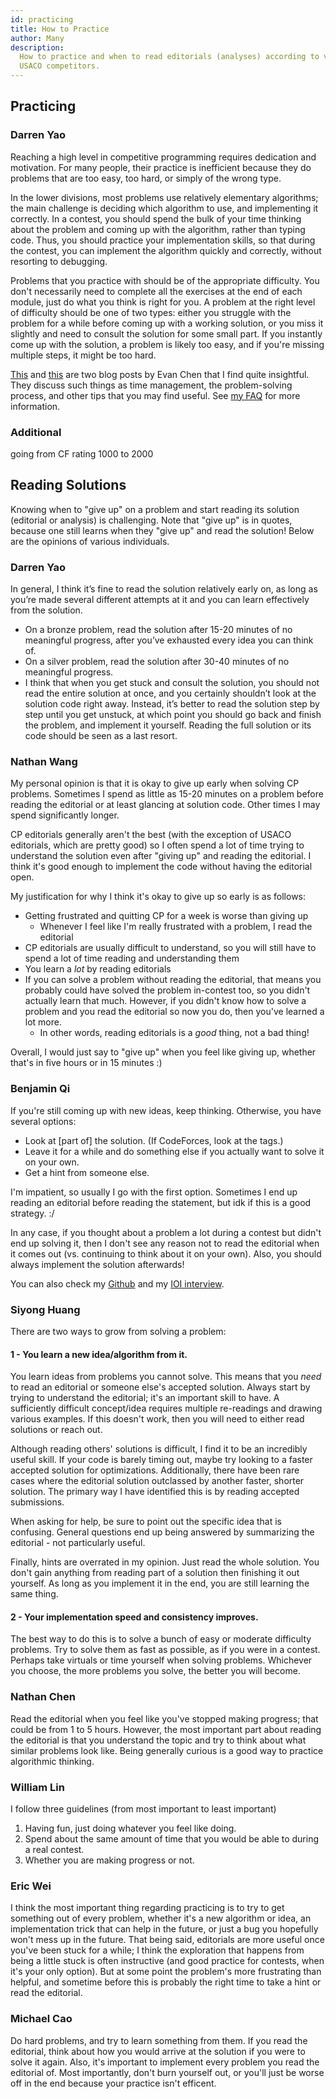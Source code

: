 ---
id: practicing
title: How to Practice
author: Many
description:
  How to practice and when to read editorials (analyses) according to various
  USACO competitors.
---

## Practicing

### Darren Yao

Reaching a high level in competitive programming requires dedication and
motivation. For many people, their practice is inefficient because they do
problems that are too easy, too hard, or simply of the wrong type.

In the lower divisions, most problems use relatively elementary algorithms; the
main challenge is deciding which algorithm to use, and implementing it
correctly. In a contest, you should spend the bulk of your time thinking about
the problem and coming up with the algorithm, rather than typing code. Thus, you
should practice your implementation skills, so that during the contest, you can
implement the algorithm quickly and correctly, without resorting to debugging.

Problems that you practice with should be of the appropriate difficulty. You
don't necessarily need to complete all the exercises at the end of each module,
just do what you think is right for you. A problem at the right level of
difficulty should be one of two types: either you struggle with the problem for
a while before coming up with a working solution, or you miss it slightly and
need to consult the solution for some small part. If you instantly come up with
the solution, a problem is likely too easy, and if you're missing multiple
steps, it might be too hard.

[This](https://web.evanchen.cc/FAQs/raqs.html) and
[this](https://usamo.wordpress.com/2019/01/31/math-contest-platitudes-v3/) are
two blog posts by Evan Chen that I find quite insightful. They discuss such
things as time management, the problem-solving process, and other tips that you
may find useful. See [my FAQ](https://darrenyao.com/usacofaq/) for more
information.

### Additional

<Resources>
	<Resource
		source="Aryansh"
		title="Preparing for Contests"
		url="https://sendtoaryansh.gitbook.io/informatics-notes/preparing-for-contests"
	/>
	<Resource source="CF" title="E869120 - A Way to Practice CP" url="53341">
		going from CF rating 1000 to 2000
	</Resource>
</Resources>

## Reading Solutions

Knowing when to "give up" on a problem and start reading its solution (editorial
or analysis) is challenging. Note that "give up" is in quotes, because one still
learns when they "give up" and read the solution! Below are the opinions of
various individuals.

### Darren Yao

In general, I think it’s fine to read the solution relatively early on, as long
as you’re made several different attempts at it and you can learn effectively
from the solution.

- On a bronze problem, read the solution after 15-20 minutes of no meaningful
  progress, after you’ve exhausted every idea you can think of.
- On a silver problem, read the solution after 30-40 minutes of no meaningful
  progress.
- I think that when you get stuck and consult the solution, you should not read
  the entire solution at once, and you certainly shouldn’t look at the solution
  code right away. Instead, it’s better to read the solution step by step until
  you get unstuck, at which point you should go back and finish the problem, and
  implement it yourself. Reading the full solution or its code should be seen as
  a last resort.

### Nathan Wang

My personal opinion is that it is okay to give up early when solving CP
problems. Sometimes I spend as little as 15-20 minutes on a problem before
reading the editorial or at least glancing at solution code. Other times I may
spend significantly longer.

CP editorials generally aren't the best (with the exception of USACO editorials,
which are pretty good) so I often spend a lot of time trying to understand the
solution even after "giving up" and reading the editorial. I think it's good
enough to implement the code without having the editorial open.

My justification for why I think it's okay to give up so early is as follows:

- Getting frustrated and quitting CP for a week is worse than giving up
  - Whenever I feel like I'm really frustrated with a problem, I read the
    editorial
- CP editorials are usually difficult to understand, so you will still have to
  spend a lot of time reading and understanding them
- You learn a _lot_ by reading editorials
- If you can solve a problem without reading the editorial, that means you
  probably could have solved the problem in-contest too, so you didn't actually
  learn that much. However, if you didn't know how to solve a problem and you
  read the editorial so now you do, then you've learned a lot more.
  - In other words, reading editorials is a _good_ thing, not a bad thing!

Overall, I would just say to "give up" when you feel like giving up, whether
that's in five hours or in 15 minutes :)

### Benjamin Qi

If you're still coming up with new ideas, keep thinking. Otherwise, you have
several options:

- Look at [part of] the solution. (If CodeForces, look at the tags.)
- Leave it for a while and do something else if you actually want to solve it on
  your own.
- Get a hint from someone else.

I'm impatient, so usually I go with the first option. Sometimes I end up reading
an editorial before reading the statement, but idk if this is a good strategy.
:/

In any case, if you thought about a problem a lot during a contest but didn't
end up solving it, then I don't see any reason not to read the editorial when it
comes out (vs. continuing to think about it on your own). Also, you should
always implement the solution afterwards!

You can also check my
[Github](https://github.com/bqi343/USACO/blob/master/Resources/Solving%20Problems.md)
and my
[IOI interview](https://ioinformatics.org/interview/interview-benjamin-qi/27?event=july-2020).

### Siyong Huang

There are two ways to grow from solving a problem:

#### 1 - You learn a new idea/algorithm from it.

You learn ideas from problems you cannot solve. This means that you _need_ to
read an editorial or someone else's accepted solution. Always start by trying to
understand the editorial; it's an important skill to have. A sufficiently
difficult concept/idea requires multiple re-readings and drawing various
examples. If this doesn't work, then you will need to either read solutions or
reach out.

Although reading others' solutions is difficult, I find it to be an incredibly
useful skill. If your code is barely timing out, maybe try looking to a faster
accepted solution for optimizations. Additionally, there have been rare cases
where the editorial solution outclassed by another faster, shorter solution. The
primary way I have identified this is by reading accepted submissions.

When asking for help, be sure to point out the specific idea that is confusing.
General questions end up being answered by summarizing the editorial - not
particularly useful.

Finally, hints are overrated in my opinion. Just read the whole solution. You
don't gain anything from reading part of a solution then finishing it out
yourself. As long as you implement it in the end, you are still learning the
same thing.

#### 2 - Your implementation speed and consistency improves.

The best way to do this is to solve a bunch of easy or moderate difficulty
problems. Try to solve them as fast as possible, as if you were in a contest.
Perhaps take virtuals or time yourself when solving problems. Whichever you
choose, the more problems you solve, the better you will become.

### Nathan Chen

Read the editorial when you feel like you've stopped making progress; that could
be from 1 to 5 hours. However, the most important part about reading the
editorial is that you understand the topic and try to think about what similar
problems look like. Being generally curious is a good way to practice
algorithmic thinking.

### William Lin

I follow three guidelines (from most important to least important)

1. Having fun, just doing whatever you feel like doing.
2. Spend about the same amount of time that you would be able to during a real
   contest.
3. Whether you are making progress or not.

### Eric Wei

I think the most important thing regarding practicing is to try to get something
out of every problem, whether it's a new algorithm or idea, an implementation
trick that can help in the future, or just a bug you hopefully won't mess up in
the future. That being said, editorials are more useful once you've been stuck
for a while; I think the exploration that happens from being a little stuck is
often instructive (and good practice for contests, when it's your only option).
But at some point the problem's more frustrating than helpful, and sometime
before this is probably the right time to take a hint or read the editorial.

### Michael Cao

Do hard problems, and try to learn something from them. If you read the
editorial, think about how you would arrive at the solution if you were to solve
it again. Also, it's important to implement every problem you read the editorial
of. Most importantly, don't burn yourself out, or you'll just be worse off in
the end because your practice isn't efficent.
